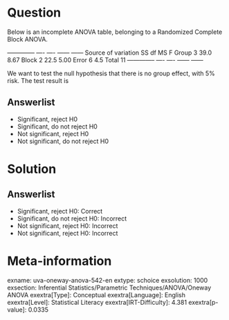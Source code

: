 Question
========

Below is an incomplete ANOVA table, belonging to a Randomized Complete Block ANOVA.

  -------------- ---- ---- ------ ------ Source of variation SS df MS F Group 3 39.0 8.67 Block 2 22.5 5.00 Error 6 4.5 Total 11 -------------- ---- ---- ------ ------

We want to test the null hypothesis that there is no group effect, with 5% risk. The test result is

Answerlist
----------

* Significant, reject H0
* Significant, do not reject H0
* Not significant, reject H0
* Not significant, do not reject H0

Solution
========

Answerlist
----------

* Significant, reject H0: Correct
* Significant, do not reject H0: Incorrect
* Not significant, reject H0: Incorrect
* Not significant, reject H0: Incorrect

Meta-information
================
exname: uva-oneway-anova-542-en
extype: schoice
exsolution: 1000
exsection: Inferential Statistics/Parametric Techniques/ANOVA/Oneway ANOVA
exextra[Type]: Conceptual
exextra[Language]: English
exextra[Level]: Statistical Literacy
exextra[IRT-Difficulty]: 4.381
exextra[p-value]: 0.0335
